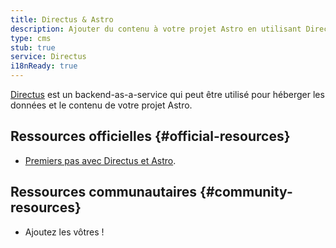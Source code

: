 ```yaml
---
title: Directus & Astro
description: Ajouter du contenu à votre projet Astro en utilisant Directus comme CMS
type: cms
stub: true
service: Directus
i18nReady: true
---
```


[Directus](https://directus.io/) est un backend-as-a-service qui peut être utilisé pour héberger les données et le contenu de votre projet Astro.

## Ressources officielles \{#official-resources\}

- [Premiers pas avec Directus et Astro](https://docs.directus.io/blog/getting-started-directus-astro.html).

## Ressources communautaires  \{#community-resources\}

- Ajoutez les vôtres !
